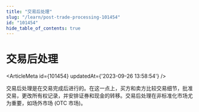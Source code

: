 ```yaml
---
title: "交易后处理"
slug: "/learn/post-trade-processing-101454"
id: "101454"
hide_table_of_contents: true
---
```



# 交易后处理

<ArticleMeta id={101454} updatedAt={'2023-09-26 13:58:54'} />
<div className='border-solid border-b border-t-0 my-4 border-[var(--ifm-color-gray-300)]' />

交易后处理是在交易完成后进行的。在这一点上，买方和卖方比较交易细节，批准交易，更改所有权记录，并安排证券和现金的转移。交易后处理在非标准化市场尤为重要，如场外市场 (OTC 市场)。
